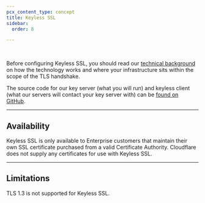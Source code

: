 ```yaml
---
pcx_content_type: concept
title: Keyless SSL
sidebar:
  order: 8

---
```



<Render file="keyless-ssl-definition" /> <br/>

Before configuring Keyless SSL, you should read our [technical background](https://blog.cloudflare.com/keyless-ssl-the-nitty-gritty-technical-details/) on how the technology works and where your infrastructure sits within the scope of the TLS handshake.

The source code for our key server (what you will run) and keyless client (what our servers will contact your key server with) can be [found on GitHub](https://github.com/cloudflare/gokeyless).

***

## Availability

<FeatureTable id="ssl.keyless_ssl" />

Keyless SSL is only available to Enterprise customers that maintain their own SSL certificate purchased from a valid Certificate Authority. Cloudflare does not supply any certificates for use with Keyless SSL.

***

## Limitations

TLS 1.3 is not supported for Keyless SSL.
